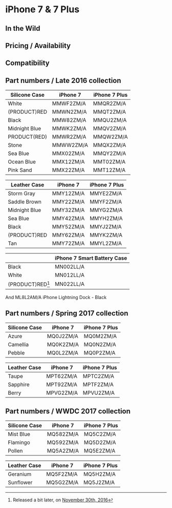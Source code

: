 
# iPhone 7 & 7 Plus

## In the Wild

## Pricing / Availability

## Compatibility

## Part numbers / Late 2016 collection

|  Silicone Case  |  iPhone 7       |  iPhone 7 Plus  |
| ------------- | -------- | ------------- |
|  White      |  MMWF2ZM/A  |  MMQR2ZM/A  |
|  (PRODUCT)RED  |  MMWN2ZM/A     |  MMQT2ZM/A     |
|  Black      |  MMW82ZM/A  |  MMQU2ZM/A  |
|  Midnight Blue  |  MMWK2ZM/A      |  MMQV2ZM/A      |
|  PRODUCT(RED)  |  MMWR2ZM/A     |  MMQW2ZM/A     |
|  Stone      |  MMWW2ZM/A  |  MMQX2ZM/A  |
|  Sea Blue   |  MMX02ZM/A  |  MMQY2ZM/A  |
|  Ocean Blue  |  MMX12ZM/A   |  MMT02ZM/A   |
|  Pink Sand  |  MMX22ZM/A  |  MMT12ZM/A  |

|  Leather Case   |  iPhone 7       |  iPhone 7 Plus  |
| ------------ | -------- | ------------- |
|  Storm Gray  |  MMY12ZM/A   |  MMYE2ZM/A   |
|  Saddle Brown  |  MMY22ZM/A     |  MMYF2ZM/A     |
|  Midnight Blue  |  MMY32ZM/A      |  MMYG2ZM/A      |
|  Sea Blue   |  MMY42ZM/A  |  MMYH2ZM/A  |
|  Black      |  MMY52ZM/A  |  MMYJ2ZM/A  |
|  (PRODUCT)RED  |  MMY62ZM/A     |  MMYK2ZM/A     |
|  Tan        |  MMY72ZM/A  |  MMYL2ZM/A  |

|                               |  iPhone 7 Smart Battery Case  |
| ------------------------- | --------------------------- |
|  Black      |  MN002LL/A  |
|  White      |  MN012LL/A  |
|  (PRODUCT)RED[^1]  |  MN022LL/A         |

[^1]: Released a bit later, on [November 30th, 2016](https://www.apple.com/newsroom/2016/11/apple-turns-red-with-more-ways-than-ever-to-join-the-fight-against-aids/)

And ML8L2AM/A iPhone Lightning Dock - Black

## Part numbers / Spring 2017 collection

|  Silicone Case  |  iPhone 7       |  iPhone 7 Plus  |
| ------------- | -------- | ------------- |
|  Azure      |  MQ0J2ZM/A  |  MQ0M2ZM/A  |
|  Camellia   |  MQ0K2ZM/A  |  MQ0N2ZM/A  |
|  Pebble     |  MQ0L2ZM/A  |  MQ0P2ZM/A  |

|  Leather Case   |  iPhone 7       |  iPhone 7 Plus  |
| ------------ | -------- | ------------- |
|  Taupe      |  MPT62ZM/A  |  MPTC2ZM/A  |
|  Sapphire   |  MPT92ZM/A  |  MPTF2ZM/A  |
|  Berry      |  MPVG2ZM/A  |  MPVU2ZM/A  |

## Part numbers / WWDC 2017 collection

|  Silicone Case  |  iPhone 7       |  iPhone 7 Plus  |
| ------------- | -------- | ------------- |
|  Mist Blue  |  MQ582ZM/A  |  MQ5C2ZM/A  |
|  Flamingo   |  MQ592ZM/A  |  MQ5D2ZM/A  |
|  Pollen     |  MQ5A2ZM/A  |  MQ5E2ZM/A  |

|  Leather Case   |  iPhone 7       |  iPhone 7 Plus  |
| ------------ | -------- | ------------- |
|  Geranium   |  MQ5F2ZM/A  |  MQ5H2ZM/A  |
|  Sunflower  |  MQ5G2ZM/A  |  MQ5J2ZM/A  |
